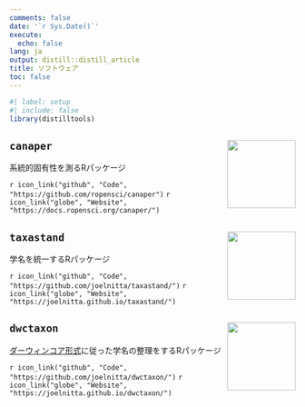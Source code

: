 ```yaml
---
comments: false
date: '`r Sys.Date()`'
execute:
  echo: false
lang: ja
output: distill::distill_article
title: ソフトウェア
toc: false
---
```


```r
#| label: setup
#| include: false
library(distilltools)
```

## `canaper` <img src="https://github.com/ropensci/canaper/blob/main/man/figures/logo.png?raw=true" align="right" alt="" width="120" />

系統的固有性を測るRパッケージ

`r icon_link("github", "Code", "https://github.com/ropensci/canaper")`
`r icon_link("globe", "Website", "https://docs.ropensci.org/canaper/")`

## `taxastand` <img src="https://github.com/joelnitta/taxastand/blob/main/man/figures/logo.png?raw=true" align="right" alt="" width="120" />

学名を統一するRパッケージ

`r icon_link("github", "Code", "https://github.com/joelnitta/taxastand/")`
`r icon_link("globe", "Website", "https://joelnitta.github.io/taxastand/")`

## `dwctaxon` <img src="https://github.com/joelnitta/dwctaxon/blob/main/man/figures/logo.png?raw=true" align="right" alt="" width="120" />

[ダーウィンコア形式](https://www.gbif.org/ja/darwin-core)に従った学名の整理をするRパッケージ

`r icon_link("github", "Code", "https://github.com/joelnitta/dwctaxon/")`
`r icon_link("globe", "Website", "https://joelnitta.github.io/dwctaxon/")`
